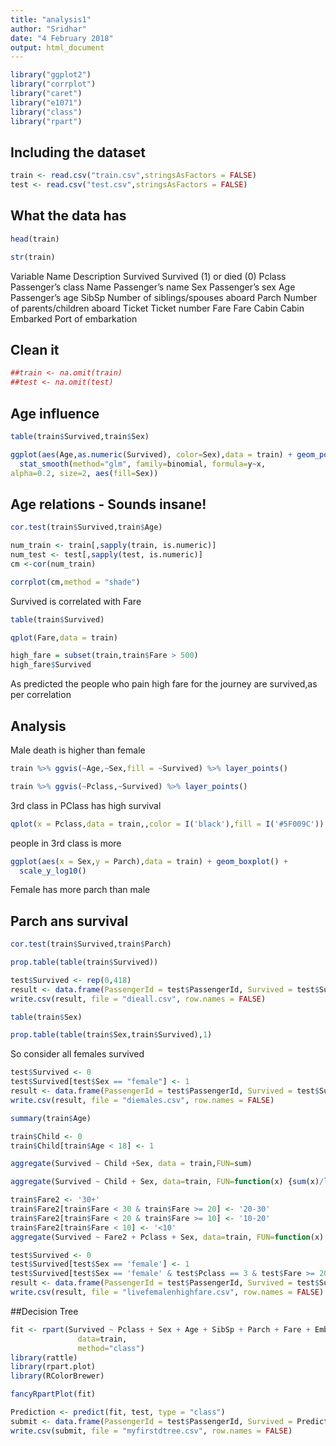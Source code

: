```yaml
---
title: "analysis1"
author: "Sridhar"
date: "4 February 2018"
output: html_document
---
```


```r
library("ggplot2")
library("corrplot")
library("caret")
library("e1071")
library("class")
library("rpart")
```

## Including the dataset

```r
train <- read.csv("train.csv",stringsAsFactors = FALSE)
test <- read.csv("test.csv",stringsAsFactors = FALSE)
```

## What the data has

```r
head(train)
```
```r
str(train)
```
Variable    Name	Description
Survived	  Survived (1) or died (0)
Pclass	    Passenger’s class
Name	      Passenger’s name
Sex	        Passenger’s sex
Age	        Passenger’s age
SibSp	      Number of siblings/spouses aboard
Parch	      Number of parents/children aboard
Ticket	    Ticket number
Fare	      Fare
Cabin	      Cabin
Embarked	  Port of embarkation

## Clean it
```r
##train <- na.omit(train)
##test <- na.omit(test)
```
## Age influence
```r
table(train$Survived,train$Sex)
```


```r
ggplot(aes(Age,as.numeric(Survived), color=Sex),data = train) + geom_point(position=position_jitter(height=0.03, width=0)) +
  stat_smooth(method="glm", family=binomial, formula=y~x,
alpha=0.2, size=2, aes(fill=Sex)) 
```


## Age relations - Sounds insane!

```r
cor.test(train$Survived,train$Age)
```
```r
num_train <- train[,sapply(train, is.numeric)]
num_test <- test[,sapply(test, is.numeric)]
cm <-cor(num_train)
```

```r
corrplot(cm,method = "shade")
```
Survived is correlated with Fare
```r
table(train$Survived)
```

```r
qplot(Fare,data = train)
```

```r
high_fare = subset(train,train$Fare > 500)
high_fare$Survived
```
As predicted the people who pain high fare for the journey are survived,as per correlation

## Analysis

Male death is higher than female

```r

train %>% ggvis(~Age,~Sex,fill = ~Survived) %>% layer_points()
```


```r
train %>% ggvis(~Pclass,~Survived) %>% layer_points()
```

3rd class in PClass has high survival


```r
qplot(x = Pclass,data = train,,color = I('black'),fill = I('#5F009C'))
```
people in 3rd class is more

```r
ggplot(aes(x = Sex,y = Parch),data = train) + geom_boxplot() + 
  scale_y_log10()
```
Female has more parch than male

## Parch ans survival
```r
cor.test(train$Survived,train$Parch)
```

```r
prop.table(table(train$Survived))
```


```r
test$Survived <- rep(0,418)
result <- data.frame(PassengerId = test$PassengerId, Survived = test$Survived)
write.csv(result, file = "dieall.csv", row.names = FALSE)
```

```r
table(train$Sex)
```
```r
prop.table(table(train$Sex,train$Survived),1)
```
So consider all females survived
```r
test$Survived <- 0
test$Survived[test$Sex == "female"] <- 1
result <- data.frame(PassengerId = test$PassengerId, Survived = test$Survived)
write.csv(result, file = "diemales.csv", row.names = FALSE)
```

```r
summary(train$Age)
```

```r
train$Child <- 0
train$Child[train$Age < 18] <- 1

aggregate(Survived ~ Child +Sex, data = train,FUN=sum)
```

```r
aggregate(Survived ~ Child + Sex, data=train, FUN=function(x) {sum(x)/length(x)})
```

```r
train$Fare2 <- '30+'
train$Fare2[train$Fare < 30 & train$Fare >= 20] <- '20-30'
train$Fare2[train$Fare < 20 & train$Fare >= 10] <- '10-20'
train$Fare2[train$Fare < 10] <- '<10'
aggregate(Survived ~ Fare2 + Pclass + Sex, data=train, FUN=function(x) {sum(x)/length(x)})
```

```r
test$Survived <- 0
test$Survived[test$Sex == 'female'] <- 1
test$Survived[test$Sex == 'female' & test$Pclass == 3 & test$Fare >= 20] <- 0
result <- data.frame(PassengerId = test$PassengerId, Survived = test$Survived)
write.csv(result, file = "livefemalenhighfare.csv", row.names = FALSE)
```
##Decision Tree

```r

fit <- rpart(Survived ~ Pclass + Sex + Age + SibSp + Parch + Fare + Embarked,
               data=train,
               method="class")
library(rattle)
library(rpart.plot)
library(RColorBrewer)
```

```r
fancyRpartPlot(fit)
```
```r
Prediction <- predict(fit, test, type = "class")
submit <- data.frame(PassengerId = test$PassengerId, Survived = Prediction)
write.csv(submit, file = "myfirstdtree.csv", row.names = FALSE)
```



